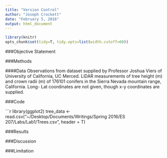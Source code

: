 ```yaml
---
title: "Version Control"
author: "Joseph Crockett"
date: "February 5, 2016"
output: html_document
---
```

```r
library(knitr)
opts_chunk$set(tidy=T, tidy.opts=list(width.cutoff=60))
```

###Objective Statement



###Methods

####Data
Observations from dataset supplied by Professor Joshua Viers of University of California, UC Merced.  LiDAR measurements of tree height (m) and crown radii (m) of 176101 conifers in the Sierra Nevada mountain range, California.  Long- Lat coordinates are not given, though x-y coordinates are supplied.


###Code

```r
library(ggplot2)
tree_data <- read.csv("~/Desktop/Documents/Writings/Spring 2016/ES 207/Labs/Lab1/Trees.csv", header = T) 





###Results

###Discussion

###Limitation